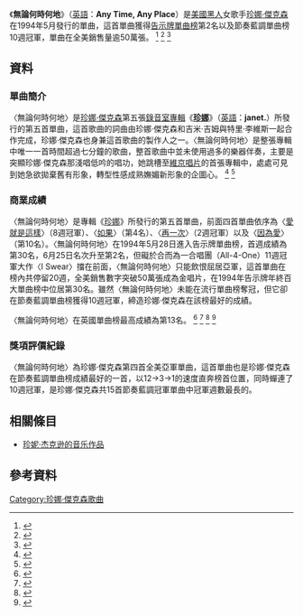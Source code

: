 {{noteTA
|2=zh-cn:珍妮;zh-hant:珍娜;zh-tw:珍娜;zh-hk:珍納;
|3=zh-cn:杰克逊;zh-hant:傑克遜;zh-tw:傑克森;zh-hk:積遜
}}
{{Infobox single
| Name           = 無論何時何地<br />Any Time, Any Place
| Cover          = 
| Artist         = [[珍娜·傑克森|珍娜·傑克森]]
| Album          = [[Janet_(專輯)|珍娜]]
| B-side         = "Throb", "And on and On"
| Released       = 1994年5月23日
| Format         = {{hlist|[[CD|CD]]|[[錄音帶|錄音帶]]|12-inch single|7-inch single}}
| Recorded       = 1992年–1993年
| Genre          = {{flat list |
*[[節奏藍調|節奏藍調]] 
*[[靈魂音樂|靈魂音樂]] }}
| Length         = 7:08 (原專輯版本)<br>5:11 ([[劳·凯利|勞·凱利]]混音版本)
| Label          = [[維京唱片|維京唱片]]
| Writer         = {{flat list |
*珍娜·傑克森
*吉米·吉姆與特里·李維斯}}
| Producer       = {{flat list |
*珍娜·傑克森
*吉米·吉姆與特里·李維斯 
*(Remix: 勞·凱利)}}
| Certification  = 
| Last single    = "[[因為愛_(珍娜·傑克森歌曲)|Because of Love]]"<br>(1994)
| This single    = "'''Any Time, Any Place'''"<br>(1994)
| Next single    = "Throb"<br>(1994)
| Misc           = 
}}
《'''無論何時何地'''》（[[英語|英語]]：'''Any Time, Any Place'''）是[[美國|美國]][[黑人|黑人]]女歌手[[珍娜·傑克森|珍娜·傑克森]]在1994年5月發行的單曲，這首單曲獲得[[Billboard_Hot_100|告示牌單曲榜]]第2名以及節奏藍調單曲榜10週冠軍，單曲在全美銷售量逾50萬張。
<ref>{{Cite web |url=http://www.billboard.com/artist/304191/janet-jackson/chart?f=379 |title=美國告示牌官網珍娜·傑克森成績 |access-date=2016-08-08 |archive-date=2016-07-02 |archive-url=https://web.archive.org/web/20160702111404/http://www.billboard.com/artist/304191/janet-jackson/chart?f=379 |dead-url=no }}</ref>
<ref>{{Cite web |url=http://www.umusic.com.tw/album.php?id=3787 |title=台灣環球唱片官網珍娜·傑克森作品介紹 |access-date=2016-08-08 |archive-date=2016-10-11 |archive-url=https://web.archive.org/web/20161011005417/http://www.umusic.com.tw/album.php?id=3787 |dead-url=no }}</ref>
<ref>{{Cite web |url=http://www.riaa.com/gold-platinum/?tab_active=default-award&se=Janet+Jackson#search_section |title=美國RIAA官網珍娜·傑克森銷售成績 |access-date=2016-08-08 |archive-date=2016-08-10 |archive-url=https://web.archive.org/web/20160810032410/http://www.riaa.com/gold-platinum/?tab_active=default-award&se=Janet+Jackson#search_section |dead-url=no }}</ref>

==資料==
===單曲簡介===
〈無論何時何地〉是[[珍娜·傑克森|珍娜·傑克森]]第五張[[錄音室專輯|錄音室專輯]]《'''[[Janet_(專輯)|珍娜]]'''》（[[英語|英語]]：'''janet.'''）所發行的第五首單曲，這首歌曲的詞曲由珍娜·傑克森和吉米·吉姆與特里·李維斯一起合作完成，珍娜·傑克森也身兼這首歌曲的製作人之一。〈無論何時何地〉是整張專輯中唯一一首時間超過七分鐘的歌曲，整首歌曲中並未使用過多的樂器伴奏，主要是突顯珍娜·傑克森那淺唱低吟的唱功，她跳槽至[[維京唱片|維京唱片]]的首張專輯中，處處可見到她急欲拋棄舊有形象，轉型性感成熟嫵媚新形象的企圖心。
<ref>{{Cite web |url=http://www.rollingstone.com/music/albumreviews/janet-19930624 |title=美國滾石雜誌官網-珍娜專輯報導 |accessdate=2016-08-08 |archive-date=2008-05-02 |archive-url=https://web.archive.org/web/20080502093343/http://www.rollingstone.com/artists/janetjackson/albums/album/182126/review/6067467/janet |dead-url=no }}</ref>
<ref>{{Cite web |url=http://www.billboard.com/artist/304191/janet-jackson/biography |title=美國告示牌官網珍娜·傑克森介紹 |access-date=2016-08-08 |archive-date=2016-04-07 |archive-url=https://web.archive.org/web/20160407223858/http://www.billboard.com/artist/304191/janet-jackson/biography |dead-url=no }}</ref>

===商業成績===
〈無論何時何地〉是專輯《[[Janet_(專輯)|珍娜]]》所發行的第五首單曲，前面四首單曲依序為〈[[愛就是這樣_(珍納·積遜歌曲)|愛就是這樣]]〉（8週冠軍）、〈[[如果_(珍娜傑克森歌曲)|如果]]〉（第4名）、〈[[Again_(珍納·積遜單曲)|再一次]]〉（2週冠軍）以及〈[[因為愛_(珍娜·傑克森歌曲)|因為愛]]〉（第10名）。〈無論何時何地〉在1994年5月28日進入告示牌單曲榜，首週成績為第30名，6月25日名次升至第2名，但礙於合而為一合唱團（All-4-One）11週冠軍大作〈I Swear〉擋在前面，〈無論何時何地〉只能飲恨屈居亞軍，這首單曲在榜內共停留20週，全美銷售數字突破50萬張成為金唱片，在1994年告示牌年終百大單曲榜中位居第30名。雖然〈無論何時何地〉未能在流行單曲榜奪冠，但它卻在節奏藍調單曲榜獲得10週冠軍，締造珍娜·傑克森在該榜最好的成績。

〈無論何時何地〉在英國單曲榜最高成績為第13名。
<ref>{{Cite web |url=http://www.billboard.com/charts/hot-100/1994-05-28 |title=1994-05-28告示牌單曲榜 |access-date=2016-08-08 |archive-date=2019-11-30 |archive-url=https://web.archive.org/web/20191130095755/https://www.billboard.com/charts/hot-100/1994-05-28 |dead-url=no }}</ref>
<ref>{{Cite web |url=http://www.billboard.com/charts/hot-100/1994-06-25 |title=1994-06-25告示牌單曲榜 |access-date=2016-08-08 |archive-date=2019-11-30 |archive-url=https://web.archive.org/web/20191130184130/https://www.billboard.com/charts/hot-100/1994-06-25 |dead-url=no }}</ref>
<ref>{{Cite web |url=http://www.billboard.com/charts/r-b-hip-hop-songs/1994-06-11 |title=1994-06-11節奏藍調單曲榜 |access-date=2016-08-08 |archive-date=2018-03-30 |archive-url=https://web.archive.org/web/20180330060822/https://www.billboard.com/charts/r-b-hip-hop-songs/1994-06-11 |dead-url=no }}</ref>
<ref>{{Cite web |url=http://www.officialcharts.com/artist/42628/janet-jackson/ |title=英國排行榜官網珍娜·傑克森單曲專輯成績 |access-date=2016-08-08 |archive-date=2015-06-24 |archive-url=https://web.archive.org/web/20150624003047/http://www.officialcharts.com/artist/42628/janet-jackson/ |dead-url=no }}</ref>

===獎項評價紀錄===
〈無論何時何地〉為珍娜·傑克森第四首全美亞軍單曲，這首單曲也是珍娜·傑克森在節奏藍調單曲榜成績最好的一首，以12→3→1的速度直奔榜首位置，同時蟬連了10週冠軍，是珍娜·傑克森共15首節奏藍調冠軍單曲中冠軍週數最長的。

==相關條目==
* [[珍妮·杰克逊的音乐作品|珍妮·杰克逊的音乐作品]]
==參考資料==
{{reflist|3}}
[[Category:珍娜·傑克森歌曲|Category:珍娜·傑克森歌曲]]